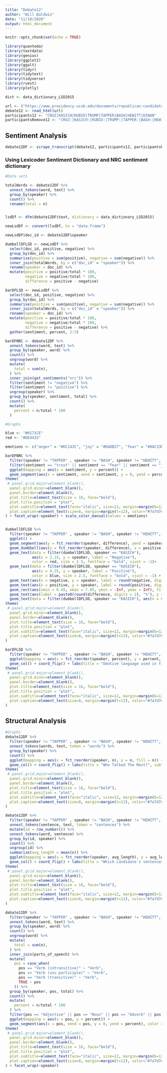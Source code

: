 ---
title: "Debate12"
author: "Will Baldwin"
date: "11/10/2020"
output: html_document
---

```{r setup, include=FALSE}
knitr::opts_chunk$set(echo = TRUE)
```

```{r, include=FALSE}
library(quanteda)
library(textdata)
library(genius)
library(ggplot2)
library(ggalt)
library(tidyr)
library(tidytext)
library(tidyverse)
library(rvest)
library(plotly)
```

```{r, include=FALSE}
dict <- data_dictionary_LSD2015

url <- ("https://www.presidency.ucsb.edu/documents/republican-candidates-debate-miami-florida")
debate12 <- read_html(url)
participants12 <- "CRUZ|KASICH|RUBIO|TRUMP|TAPPER|BASH|HEWITT|DINAN"
participantsRemove12 <- "CRUZ:|KASICH:|RUBIO:|TRUMP:|TAPPER:|BASH:|HEWITT:|DINAN:"
```

## Sentiment Analysis
```{r, include = FALSE}
debate12DF <- scrape_transcript(debate12, participants12, participantsRemove12)
```

### Using Lexicoder Sentiment Dictionary and NRC sentiment dictionary
```{r, include = FALSE}
#Data sets

totalWords <- debate12DF %>%
  unnest_tokens(word, text) %>%
  group_by(speaker) %>%
  count() %>%
  rename(total = n)


lsdDf <- dfm(debate12DF$text, dictionary = data_dictionary_LSD2015)

newLsdDf <- convert(lsdDf, to = "data.frame")

newLsdDf$doc_id <- debate12DF$speaker

dumbellDFLSD <- newLsdDf %>%
  select(doc_id, positive, negative) %>%
  group_by(doc_id) %>%
  summarise(positive = sum(positive), negative = sum(negative)) %>%
  inner_join(totalWords, by = c("doc_id" = "speaker")) %>%
  rename(speaker = doc_id) %>%
  mutate(positive = positive/total * 100,
         negative = negative/total * 100,
         difference = positive - negative)

barDFLSD <- newLsdDf %>%
  select(doc_id, positive, negative) %>%
  group_by(doc_id) %>%
  summarise(positive = sum(positive), negative = sum(negative)) %>%
  inner_join(totalWords, by = c("doc_id" = "speaker")) %>%
  rename(speaker = doc_id) %>%
  mutate(positive = positive/total * 100,
         negative = negative/total * 100,
         difference = positive - negative) %>%
  gather(sentiment, percent, 2:3)

barDFNRC <- debate12DF %>%
  unnest_tokens(word, text) %>%
  group_by(speaker, word) %>%
  count() %>%
  ungroup(word) %>%
  mutate(
    total = sum(n),
  ) %>%
  inner_join(get_sentiments("nrc")) %>%
  filter(sentiment != "negative") %>%
  filter(sentiment != "positive") %>%
  ungroup(speaker) %>%
  group_by(speaker, sentiment, total) %>%
  count() %>%
  mutate(
    percent = n/total * 100
  ) 
```


```{r, echo = FALSE}
#Graphs

blue <- "#0171CE"
red <- "#DE4433"

emotions <- c("anger" = "#DC143C", "joy" = "#DADB27", "fear" = "#8AC33E", "trust" = "#7EC0EE")

barDFNRC %>%
  filter(speaker != "TAPPER" , speaker != "BASH", speaker != "HEWITT", speaker != "DINAN") %>%
  filter(sentiment == "trust" || sentiment == "fear" || sentiment == "joy" || sentiment == "anger") %>%
  ggplot(mapping = aes(x = sentiment, y = percent)) + 
  geom_segment(aes(x = sentiment, xend = sentiment, y = 0, yend = percent), color = "grey") + geom_point(aes(color = sentiment), size = 4, alpha = 0.6) + coord_flip() + labs(title = "Emotive language used in first 2016 GOP Primary Debate (NRC)", x = "speaker", y = "emotive language as % of total words", subtitle = "Bush appears to have used the most emotive language")  + theme_bw()+
theme(
 # panel.grid.major=element_blank(),
  panel.grid.minor=element_blank(),
  panel.border=element_blank(),
  plot.title=element_text(size = 16, face="bold"),
  plot.title.position = "plot",
  plot.subtitle=element_text(face="italic", size=12, margin=margin(b=12)),
  plot.caption=element_text(size=8, margin=margin(t=12), color="#7a7d7e")
) + facet_wrap(~speaker) + scale_color_manual(values = emotions)


dumbellDFLSD %>%
  filter(speaker != "TAPPER" , speaker != "BASH", speaker != "HEWITT", speaker !=   "DINAN") %>%  
  ggplot() +
  geom_segment(aes(y = fct_reorder(speaker, difference), yend = speaker, x = 0.5, xend = 6.5), color = "#b2b2b2", size = 0.15) +
  geom_dumbbell(aes(y = fct_reorder(speaker, difference), x = positive, xend = negative), size=1.5, color="#b2b2b2", size_x=3, size_xend = 3, colour_x = blue, colour_xend = red) +
  geom_text(data = filter(dumbellDFLSD, speaker == "KASICH"), 
            aes(x = 2.15, y = speaker, label = "Negative"), 
            color = red, size = 2.5, fontface = "bold", vjust = -1)+
  geom_text(data = filter(dumbellDFLSD, speaker == "KASICH"), 
            aes(x = 4.25, y = speaker, label = "Positive"), 
            color = blue, size = 2.5, fontface = "bold", vjust = -1) +
  geom_text(aes(x = negative, y = speaker, label = round(negative, digits = 2)), color = red, size = 2.5, vjust = 1.5) +
  geom_text(aes(x = positive, y = speaker, label = round(positive, digits = 2)), color = blue, size = 2.5, vjust = 1.5) +
  geom_rect(aes(xmin = 6.45, xmax = 7.05, ymin = -Inf, ymax = Inf), fill = "grey") +
  geom_text(aes(label = paste0(round(difference, digits = 2), "%"), y = speaker, x = 6.75), size = 2.5)  +
  geom_text(data = filter(dumbellDFLSD, speaker == "KASICH"), aes(x = 6.75, y = speaker, label = "Difference"), color = "black", size = 2.5, vjust = -.78, fontface = "bold") + labs(x = "emotive language as % of total words", y = "speaker", title = "Sentiment differences in first 2016 GOP Primary Debate (Lexicoder Sentiment Dictionary)", subtitle = "Kasich exhibits the greatest preference for positive diction" ) + theme_bw()+
theme(
 # panel.grid.major=element_blank(),
  panel.grid.minor=element_blank(),
  panel.border=element_blank(),
  plot.title=element_text(size = 16, face="bold"),
  plot.title.position = "plot",
  plot.subtitle=element_text(face="italic", size=12, margin=margin(b=12)),
  plot.caption=element_text(size=8, margin=margin(t=12), color="#7a7d7e")
)

barDFLSD %>%
  filter(speaker != "TAPPER" , speaker != "BASH", speaker != "HEWITT", speaker !=   "DINAN") %>%  
  ggplot(mapping = aes(x = fct_reorder(speaker, percent), y = percent, fill =sentiment)) + 
  geom_col() + coord_flip() + labs(title = "Emotive language used in first 2016 GOP Primary Debate", x = "speaker", y = "emotive language as % of total words", subtitle = "Cruz appears to have used the most emotive language") + scale_fill_manual(values = c(red, blue)) + theme_bw()+
theme(
 # panel.grid.major=element_blank(),
  panel.grid.minor=element_blank(),
  panel.border=element_blank(),
  plot.title=element_text(size = 16, face="bold"),
  plot.title.position = "plot",
  plot.subtitle=element_text(face="italic", size=12, margin=margin(b=12)),
  plot.caption=element_text(size=8, margin=margin(t=12), color="#7a7d7e")
)
```

## Structural Analysis
```{r, echo = FALSE}
#Graphs
debate12DF %>% 
  filter(speaker != "TAPPER" , speaker != "BASH", speaker != "HEWITT", speaker !=   "DINAN") %>%   
  unnest_tokens(words, text, token = "words") %>%
  group_by(speaker) %>%
  count() %>%
  ggplot(mapping = aes(x = fct_reorder(speaker, n), y = n, fill = n)) + 
  geom_col() + coord_flip() + labs(title = "Who Talked The Most?", subtitle = "", x = "speaker", y = "total words") + theme_bw()+
theme(
 # panel.grid.major=element_blank(),
  panel.grid.minor=element_blank(),
  panel.border=element_blank(),
  plot.title=element_text(size = 16, face="bold"),
  plot.title.position = "plot",
  plot.subtitle=element_text(face="italic", size=12, margin=margin(b=12)),
  plot.caption=element_text(size=8, margin=margin(t=12), color="#7a7d7e")
)

debate12DF %>% 
  filter(speaker != "TAPPER" , speaker != "BASH", speaker != "HEWITT", speaker !=   "DINAN") %>%  
  unnest_tokens(sentence, text, token = "sentences") %>%
  mutate(id = row_number()) %>%
  unnest_tokens(word, sentence) %>%
  group_by(id, speaker) %>%
  count() %>%
  ungroup(id) %>%
  summarize(avg_length = mean(n)) %>% 
  ggplot(mapping = aes(x = fct_reorder(speaker, avg_length), y = avg_length, fill = avg_length)) +
  geom_col() + coord_flip() + labs(title = "Which candidate's sentences were longest?", x = "speaker", y = "average words per sentence") + theme_bw()+
theme(
 # panel.grid.major=element_blank(),
  panel.grid.minor=element_blank(),
  panel.border=element_blank(),
  plot.title=element_text(size = 16, face="bold"),
  plot.title.position = "plot",
  plot.subtitle=element_text(face="italic", size=12, margin=margin(b=12)),
  plot.caption=element_text(size=8, margin=margin(t=12), color="#7a7d7e")
)

debate12DF %>%
  filter(speaker != "TAPPER" , speaker != "BASH", speaker != "HEWITT", speaker !=   "DINAN") %>%  
  unnest_tokens(word, text) %>%
  group_by(speaker, word) %>%
  count() %>%
  ungroup(word) %>%
  mutate(
    total = sum(n),
  ) %>%
  inner_join(parts_of_speech) %>%
  mutate(
    pos = case_when(
      pos == "Verb (intransitive)" ~ "Verb",
      pos == "Verb (usu participle)" ~ "Verb",
      pos == "Verb (transitive)" ~ "Verb",
      TRUE ~ pos
    )) %>% 
  group_by(speaker, pos, total) %>%
  count() %>%
  mutate(
    percent = n/total * 100
  ) %>% 
  filter(pos == "Adjective" || pos == "Noun" || pos == "Adverb" || pos == "Verb") %>%
  ggplot(mapping = aes(x = pos, y = percent)) + 
  geom_segment(aes(x = pos, xend = pos, y = 0, yend = percent), color = "grey") + geom_point(aes(color = pos), size = 4, alpha = 0.6) + coord_flip() + labs(title = "What Parts of Speech did Candidates Use?", y = "pos as percent of total words", x = "speaker", subtitle = "") + theme_bw()+
theme(
 # panel.grid.major=element_blank(),
  panel.grid.minor=element_blank(),
  panel.border=element_blank(),
  plot.title=element_text(size = 16, face="bold"),
  plot.title.position = "plot",
  plot.subtitle=element_text(face="italic", size=12, margin=margin(b=12)),
  plot.caption=element_text(size=8, margin=margin(t=12), color="#7a7d7e")
) + facet_wrap(~speaker)
```
